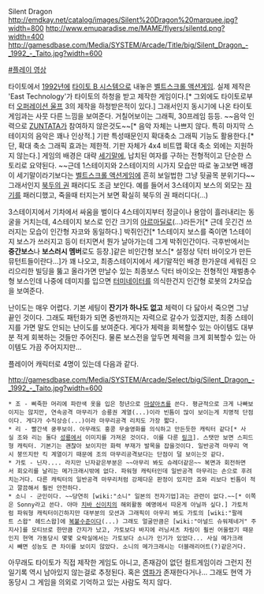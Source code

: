 Silent Dragon
http://emdkay.net/catalog/images/Silent%20Dragon%20marquee.jpg?width=800
http://www.emuparadise.me/MAME/flyers/silentd.png?width=400
http://gamesdbase.com/Media/SYSTEM/Arcade/Title/big/Silent_Dragon_-_1992_-_Taito.jpg?width=600

[http://youtu.be/uEBNvczxdas #플레이 영상]

타이토에서 [[1992년]]에 [[타이토 B 시스템]]으로 내놓은 [[벨트스크롤 액션게임]].
실제 제작은 'East Technology'가 타이토의 하청을 받고 제작한 게임이다.[* 그외에도 타이토로부터 [[오퍼레이션 울프]] 3의 제작을 하청받은적이 있다.] 그래서인지 동시기에 나온 타이토 게임과는 사뭇 다른 느낌을 보여준다. 거칠어보이는 그래픽, 30프레임 등등. ~~음악 인력으로 [[ZUNTATA]]가 참여하지 않은것도~~[* 음악 자체는 나쁘지 않다. 특히 마지막 스테이지의 음악은 꽤나 인상적.]
기판 특성때문인지 확대축소 그래픽 기능도 활용한다.[* 단, 확대 축소 그래픽 효과는 제한적. 기판 자체가 4x4 비트맵 확대 축소 외에는 지원하지 않는다.]
게임의 배경은 대략 [[세기말]]에, 납치된 여자를 구하는 전형적이고 단순한 스토리로 요약된다. ~~근데 1스테이지와 2스테이지의 시가지 모습만 따로 놓고보면 배경이 세기말이라기보다는 [[벨트스크롤 액션게임]]에 흔히 보일법한 그냥 뒷골목 분위기다~~ 그래서인지 [[북두의 권]] 패러디도 조금 보인다. 예를 들어서 3스테이지 보스의 외모는 [[쟈기]]를 패러디했고, 죽을때 터지는거 보면 확실히 북두의 권 패러디다(...)

3스테이지에서 기차에서 싸움을 벌이다 4스테이지부터 정글이나 용암이 흘러내리는 동굴을 거치는데, 4스테이지 보스로 인간 크기의 [[아르마딜로]](...)라든가[* 근데 웃긴건 쓰러지는 모습이 인간형 자코와 동일하다.] 박쥐인간[* 1스테이지 보스를 죽이면 1스테이지 보스가 쓰러지고 등이 터지면서 뭔가 날아가는데 그게 박쥐인간이다. 극후반에서는 '''중간보스'''나 '''보스러시 멤버'''로도 등장.]같은 비인간형 보스[* 설정상 닥터 바이오가 만든 뮤턴트들이란다...]가 꽤 나오고, 최종스테이지에서 세기말적인 배경 한가운데 세워진 으리으리한 빌딩을 뚫고 올라가면 만날수 있는 최종보스 닥터 바이오는 전형적인 재벌총수형 보스인데 나중에 데미지를 입으면 [[터미네이터]]를 의식한건지 인간형 로봇의 2차모습을 보여준다. 

난이도는 매우 어렵다. 기본 세팅이 '''잔기가 하나도 없고''' 체력이 다 닳아서 죽으면 그냥 끝인 것이다. 그래도 패턴화가 되면 중반까지는 자력으로 갈수가 있겠지만, 최종 스테이지를 가면 말도 안되는 난이도를 보여준다. 게다가 체력을 회복할수 있는 아이템도 대부분 적게 회복하는 것들만 주어진다. 물론 보스전을 앞두면 체력을 크게 회복할수 있는 아이템도 가끔 주어지지만...

플레이어 캐릭터로 4명이 있는데 다음과 같다.

http://gamesdbase.com/Media/SYSTEM/Arcade/Select/big/Silent_Dragon_-_1992_-_Taito.jpg?width=600

 * 조 - 삐죽한 머리에 파란색 옷을 입은 청년으로 [[마샬아츠]]를 쓴다. 평균적으로 크게 나빠보이지는 않지만, 연속공격 마무리가 승룡권 계열(...)이라 빈틈이 많이 보이는게 치명적 단점이다. 게다가 수직상승(...)이라 마무리공격 리치도 가장 짧다.
 * 리 - 빨간색 쿵푸보이. 아무래도 홍콩 무술영화를 의식하고 만든듯한 캐릭터 같다[* 사실 조와 리는 둘다 [[성룡]]에서 이미지를 가져온 것이다. 이를 다룬 [http://kotaku.com/5932369/taitos-love-affair-with-old-jackie-chan-movies/ 링크]]. 스탯만 보면 스피드형 캐릭터. 기본기는 괜찮아 보이지만 화력 부재가 발목을 잡을것이다. 일반공격 마무리 역시 붕뜨지만 킥 계열이기 때문에 조의 마무리공격보다는 단점이 덜 보이는것 같다. 
 * 가토 - 닌자.... 라지만 닌자같은부분은 ~~아무리 봐도 슈레더같은~~ 복면과 회전하면서 회오리를 날리는 메가크래시밖에 없다. 파워형 캐릭터인데 일반공격 마무리는 손으로 후려치는거다. 다른 캐릭터의 일반공격 마무리처럼 강제다운 판정이 있지만 죠와 리보다 빈틈이 적고 깔끔해서 훨씬 안전하다. 
 * 소니 - 군인이다. ~~당연히 [wiki:"소니" 일본의 전자기업]과는 관련이 없다.~~[* 이쪽은 Sonny라고 쓴다. 아마 [[치바 신이치]]의 해외활동 예명에서 따온게 아닐까 싶다.] 가토처럼 파워형 캐릭터이긴하지만 대부분의 모션과 그래픽이 아무리 봐도 가토의 [wiki:"팔레트 스왑" 헤드스왑]에 [[복붙]]수준이다(...) 그래도 얼굴만큼은 [wiki:"아널드 슈워제네거" 주지사]를 모티브로 한만큼 간지가 났고, 가토보다 바지에 러닝셔츠 차림이 훨씬 어울렸기 때문인지 현역 가동당시 몇몇 오락실에서는 가토보다 소니가 인기가 있었다... 사실 메가크래시 빼면 성능도 큰 차이를 보이지 않았다. 소니의 메가크래시는 더블래리어트(?)같은거다.

아무래도 타이토가 직접 제작한 게임도 아니고, 존재감이 없던 컬트게임이라 그런지 전일기록 역시 남아있지 않는걸로 추정된다. 혹은 [[영파]]가 존재한다거나... 그래도 현역 가동당시 그 게임을 의외로 기억하고 있는 사람도 적지 않다. 
